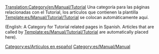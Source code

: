 [[Translation:Category/en/Manual/Tutorial]]
Una categoría para las páginas relacionadas con el Tutorial, los artículos que contienen la plantilla [[Template:es/Manual/Tutorial/Tutorial]] se colocan automáticamente aquí.

(English: A Category for Tutorial related pages in Spanish. Articles that are called by [[Template:es/Manual/Tutorial/Tutorial]] are automatically placed here).

[[Category:es/Artículos en español]]
[[Category:es/Manual/Manual]]